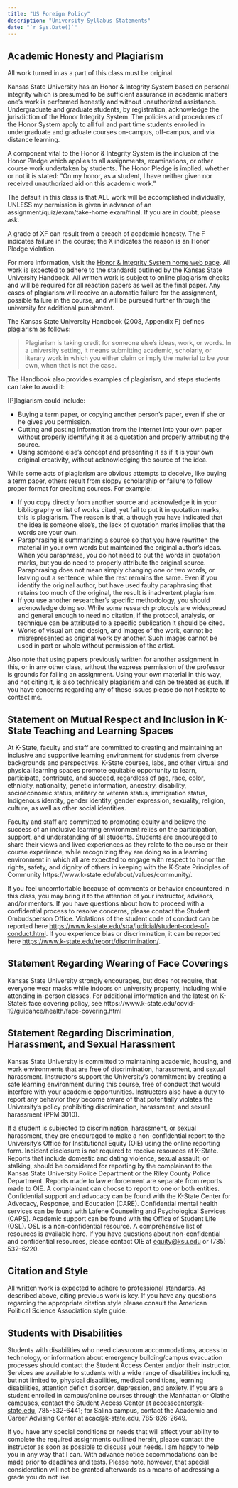 ---
title: "US Foreign Policy"
description: "University Syllabus Statements"
date: "`r Sys.Date()`"
---

## Academic Honesty and Plagiarism
  
All work turned in as a part of this class must be original.

Kansas State University has an Honor & Integrity System based on personal integrity which is presumed to be sufficient assurance in academic matters one’s work is performed honestly and without unauthorized assistance. Undergraduate and graduate students, by registration, acknowledge the jurisdiction of the Honor Integrity System. The policies and procedures of the Honor System apply to all full and part time
students enrolled in undergraduate and graduate courses on-campus, off-campus, and via distance
learning.

A component vital to the Honor & Integrity System is the inclusion of the Honor Pledge which applies to all
assignments, examinations, or other course work undertaken by students. The Honor Pledge is implied,
whether or not it is stated: “On my honor, as a student, I have neither given nor received unauthorized aid
on this academic work.”

The default in this class is that ALL work will be accomplished individually, UNLESS my permission is given
in advance of an assignment/quiz/exam/take-home exam/final. If you are in doubt, please ask.

A grade of XF can result from a breach of academic honesty. The F indicates failure in the course; the X
indicates the reason is an Honor Pledge violation.

For more information, visit the [Honor & Integrity System home web page](http://www.k-state.edu/honor/).
All work is expected to adhere to the standards outlined by the Kansas State University Handbook. All
written work is subject to online plagiarism checks and will be required for all reaction papers as well as the
final paper. Any cases of plagiarism will receive an automatic failure for the assignment, possible failure in
the course, and will be pursued further through the university for additional punishment.

The Kansas State University Handbook (2008, Appendix F) defines plagiarism as follows:

> Plagiarism is taking credit for someone else’s ideas, work, or words. In a university setting, it
means submitting academic, scholarly, or literary work in which you either claim or imply the
material to be your own, when that is not the case.

The Handbook also provides examples of plagiarism, and steps students can take to avoid it:

[P]lagiarism could include:

  - Buying a term paper, or copying another person’s paper, even if she or he gives you permission.
  - Cutting and pasting information from the internet into your own paper without properly
identifying it as a quotation and properly attributing the source.
  - Using someone else’s concept and presenting it as if it is your own original creativity, without
acknowledging the source of the idea.

While some acts of plagiarism are obvious attempts to deceive, like buying a term paper, others
result from sloppy scholarship or failure to follow proper format for crediting sources. For
example:

  - If you copy directly from another source and acknowledge it in your bibliography or list of
works cited, yet fail to put it in quotation marks, this is plagiarism. The reason is that,
although you have indicated that the idea is someone else’s, the lack of quotation marks
implies that the words are your own.
  - Paraphrasing is summarizing a source so that you have rewritten the material in your own
words but maintained the original author’s ideas. When you paraphrase, you do not need to
put the words in quotation marks, but you do need to properly attribute the original source.
Paraphrasing does not mean simply changing one or two words, or leaving out a sentence,
while the rest remains the same. Even if you identify the original author, but have used faulty
paraphrasing that retains too much of the original, the result is inadvertent plagiarism.
  - If you use another researcher’s specific methodology, you should acknowledge doing so.
While some research protocols are widespread and general enough to need no citation, if
the protocol, analysis, or technique can be attributed to a specific publication it should be
cited.
  - Works of visual art and design, and images of the work, cannot be misrepresented as
original work by another. Such images cannot be used in part or whole without permission
of the artist.

Also note that using papers previously written for another assignment in this, or in any other class, without
the express permission of the professor is grounds for failing an assignment. Using your own material in
this way, and not citing it, is also technically plagiarism and can be treated as such. If you have concerns
regarding any of these issues please do not hesitate to contact me.


## Statement on Mutual Respect and Inclusion in K-State Teaching and Learning Spaces

At K-State, faculty and staff are committed to creating and maintaining an inclusive and supportive learning environment for students from diverse backgrounds and perspectives. K-State courses, labs, and other virtual and physical learning spaces promote equitable opportunity to learn, participate, contribute, and succeed, regardless of age, race, color, ethnicity, nationality, genetic information, ancestry, disability, socioeconomic status, military or veteran status, immigration status, Indigenous identity, gender identity, gender expression, sexuality, religion, culture, as well as other social identities.

Faculty and staff are committed to promoting equity and believe the success of an inclusive learning environment relies on the participation, support, and understanding of all students. Students are encouraged to share their views and lived experiences as they relate to the course or their course experience, while recognizing they are doing so in a learning environment in which all are expected to engage with respect to honor the rights, safety, and dignity of others in keeping with the K-State Principles of Community https://www.k-state.edu/about/values/community/.

If you feel uncomfortable because of comments or behavior encountered in this class, you may bring it to the attention of your instructor, advisors, and/or mentors. If you have questions about how to proceed with a confidential process to resolve concerns, please contact the Student Ombudsperson Office. Violations of the student code of conduct can be reported here [https://www.k-state.edu/sga/judicial/student-code-of-conduct.html](https://www.k-state.edu/sga/judicial/student-code-of-conduct.html). If you experience bias or discrimination, it can be reported here [https://www.k-state.edu/report/discrimination/](https://www.k-state.edu/report/discrimination/).


## Statement Regarding Wearing of Face Coverings

Kansas State University strongly encourages, but does not require, that everyone wear masks while indoors on university property, including while attending in-person classes. For additional information and the latest on K-State’s face covering policy, see https://www.k-state.edu/covid-19/guidance/health/face-covering.html


## Statement Regarding Discrimination, Harassment, and Sexual Harassment

Kansas State University is committed to maintaining academic, housing, and work environments that are free of discrimination, harassment, and sexual harassment. Instructors support the University’s commitment by creating a safe learning environment during this course, free of conduct that would interfere with your academic opportunities. Instructors also have a duty to report any behavior they become aware of that potentially violates the University’s policy prohibiting discrimination, harassment, and sexual harassment (PPM 3010).  

If a student is subjected to discrimination, harassment, or sexual harassment, they are encouraged to make a non-confidential report to the University’s Office for Institutional Equity (OIE) using the online reporting form. Incident disclosure is not required to receive resources at K-State. Reports that include domestic and dating violence, sexual assault, or stalking, should be considered for reporting by the complainant to the Kansas State University Police Department or the Riley County Police Department. Reports made to law enforcement are separate from reports made to OIE. A complainant can choose to report to one or both entities. Confidential support and advocacy can be found with the K-State Center for Advocacy, Response, and Education (CARE). Confidential mental health services can be found with Lafene Counseling and Psychological Services (CAPS). Academic support can be found with the Office of Student Life (OSL). OSL is a non-confidential resource. A comprehensive list of resources is available here. If you have questions about non-confidential and confidential resources, please contact OIE at [equity@ksu.edu](mailto:equity@ksu.edu) or (785) 532–6220. 


## Citation and Style

All written work is expected to adhere to professional standards. As described above, citing previous work is
key. If you have any questions regarding the appropriate citation style please consult the American Political
Science Association style guide.


## Students with Disabilities

Students with disabilities who need classroom accommodations, access to technology, or information about
emergency building/campus evacuation processes should contact the Student Access Center and/or their
instructor. Services are available to students with a wide range of disabilities including, but not limited to,
physical disabilities, medical conditions, learning disabilities, attention deficit disorder, depression, and anxiety.
If you are a student enrolled in campus/online courses through the Manhattan or Olathe campuses,
contact the Student Access Center at [accesscenter@k-state.edu](accesscenter@k-state.edu), 785-532-6441; for Salina campus, contact
the Academic and Career Advising Center at acac@k-state.edu, 785-826-2649.

If you have any special conditions or needs that will affect your ability to complete the required assignments
outlined herein, please contact the instructor as soon as possible to discuss your needs. I am happy to help
you in any way that I can. With advance notice accommodations can be made prior to deadlines and tests.
Please note, however, that special consideration will not be granted afterwards as a means of addressing a
grade you do not like.

